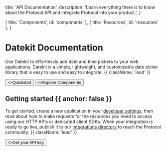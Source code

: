 
  title: 'API Documentation',
  description:
    'Learn everything there is to know about the Protocol API and integrate Protocol into your product.',
}

  { title: 'Components', id: 'components' },
  { title: 'Resources', id: 'resources' },
]

<HeroPattern />

# Datekit Documentation

Use Datekit to effortlessly add date and time pickers to your web applications. Datekit is a simple, lightweight, and customizable date picker library that is easy to use and easy to integrate. {{ className: 'lead' }}

<div className="not-prose mb-16 mt-6 flex gap-3">
  <Button href="/quickstart" arrow="right">
    <>Quickstart</>
  </Button>
  <Button href="/components" variant="outline">
    <>Explore Components</>
  </Button>
</div>

## Getting started {{ anchor: false }}

To get started, create a new application in your [developer settings](#), then read about how to make requests for the resources you need to access using our HTTP APIs or dedicated client SDKs. When your integration is ready to go live, publish it to our [integrations directory](#) to reach the Protocol community. {{ className: 'lead' }}

<div className="not-prose">
  <Button href="/sdks" variant="text" arrow="right">
    <>Get your API key</>
  </Button>
</div>

<Guides />

<Components />
